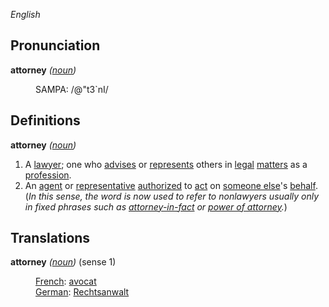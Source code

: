 ''English''

== Pronunciation ==

'''attorney''' ''([[noun]])''
:SAMPA: /@"t3`nI/

== Definitions ==

'''attorney''' ''([[noun]])''
#A [[lawyer]]; one who [[advise]]s or [[represent]]s others in [[legal]] [[matter]]s as a [[profession]].
#An [[agent]] or [[representative]] [[authorize]]d to [[act]] on [[someone else]]'s [[behalf]].  (''In this sense, the word is now used to refer to nonlawyers usually only in fixed phrases such as [[attorney-in-fact]] or [[power of attorney]].'')

== Translations ==

'''attorney''' ''([[noun]])'' (sense 1)
:[[French]]: [[avocat]]
:[[German]]: [[Rechtsanwalt]]